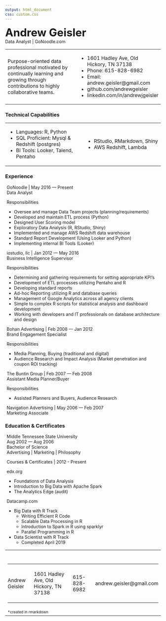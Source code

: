 ```yaml
---
output: html_document
css: custom.css
---
```


<div class="header">
<span style="font-size: 250%;font-weight:bold;">Andrew Geisler </span><br/>
<span style="font-size: 100%;font-weight:normal;">Data Analyst |  GoNoodle.com</span>
</div>


<table width="100%"><tr><td width="60%">

Purpose-oriented data professional motivated by continually learning and growing through contributions to highly collaborative teams. 
  
</td><td width="1%"><td width="39%">
- 1601 Hadley Ave, Old Hickory, TN 37138
- Phone: 615-828-6982
- Email: andrew.geisler@gmail.com 
- github.com/andrewgeisler
- linkedin.com/in/andrewjgeisler
</td><tr></table>

<div>

### Technical Capabilities

<table width="80%">
<tr>
<td width="50%">
- Languages: R, Python
- SQL Proficient: Mysql & Redshift (postgres)
- BI Tools: Looker, Talend, Pentaho
</td>
<td width="50%">
- RStudio, RMarkdown, Shiny
- AWS Redshift, Lambda
</td></tr>
</table>
</div>


<div class="column-left">

### Experience

<div style="padding-left:5px;">
<span class="callout">
GoNoodle | May 2016 — Present<br/>
Data Analyst
</span>

Responsibilities

  - Oversee and manage Data Team projects (planning/requirements)
  - Developed and maintain ETL process (Python) 
  - Designed User Scoring model 
  - Exploratory Data Analysis (R, RStudio, Shiny) 
  - Implemented and manage AWS Redshift data warehouse 
  - Standard Report Development (Using Looker and Python) 
  - Implementing internal BI Tools (Looker)

<span class="callout">
iostudio, llc | Jan 2012 — May 2016 <br />
Business Intelligence Supervisor
</span>

Responsibilities

  - Determining and gathering requirements for setting appropriate KPI's
  - Development of ETL processes utilizing Pentaho and R
  - Developing standard reports
  - Ad-hoc Reporting utilizing R and database queries
  - Management of Google Analytics across all agency clients
  - Simple to complex R scripts for statistical analysis and dashboard development
  - Working with developers and IT professionals on database architecture and design

<span class="callout">
Bohan Advertising | Feb 2008 — Jan 2012 <br />
Brand Engagement Specialist
</span>

Responsibilities

  - Media Planning, Buying (traditional and digital)
  - Audience Research and Impact Analysis (Market penetration and coupon ROI tracking)

<span class="callout">
The Buntin Group | Feb 2007 — Feb 2008 <br />
Assistant Media Planner/Buyer
</span>

Responsibilities

  - Assisted Planners and Buyers, Audience Research

<span class="callout">
Navigation Advertising | May 2006 — Feb 2007 <br />
Marketing Associate
</span>
</div></div>

<div class="column-space"></div>

<div class="column-right">

### Education & Certificates
<div style="padding-left:5px;">
<span class="callout">
Middle Tennessee State University<br/> 
Aug 2002 — Aug 2006<br/>
Bachelor of Science<br/></span>
Advertising | Marketing | Philosophy 


<span class="callout">
Courses & Certificates | 2012 - Present <br /></span>


<span class="callout">edx.org</span>

  - Foundations of Data Analysis
  - Introduction to Big Data with Apache Spark
  - The Analytics Edge (audit)

<span class="callout">Datacamp.com</span>

  - Big Data with R Track
    - Writing Efficient R Code
    - Scalable Data Processing in R
    - Introduction to Spark in R using sparklyr
    - Parallel Programming in R
  - Data Scientist with R Track
    - Completed April 2019

</div></div>



<div class="footer">


<table width="100%">
<tr><td colspan="4"><br></td></tr>
<tr><td colspan="4"><hr></td></tr>
<tr>
<td>Andrew Geisler</td>
<td>1601 Hadley Ave, Old Hickory, TN 37138</td>
<td>615-828-6982</td>
<td>andrew.geisler@gmail.com</td>
</tr>
<tr><td colspan="4"><hr></td></tr>
<tr><td colspan="4"><span style="text-align:right;font-size:75%;">*created in rmarkdown</span></td></tr>
</table>
</div>

<!-- wkhtmltopdf andrew-geisler-resume.html test.pdf -->
